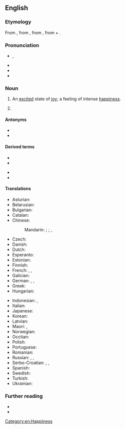 ==English==
{{was wotd|2010|July|12}}
{{wikipedia}}

===Etymology===
{{root|en|ine-pro|*h₁su-|*bʰer-}}
From {{etyl|NL.|en}}, from {{der|en|grc|εὐφορία}}, from {{m|grc|εὔφορος||bearing well}}, from {{m|grc|εὖ||well}} + {{m|grc|φέρειν||to bear}}.

===Pronunciation===
* {{enPR|yo͞o-fôr′-ē-ə}}, {{IPA|en|/juːˈfɔːɹi.ə/}}
* {{audio|en|en-us-euphoria.ogg|Audio (US)}}
* {{audio|en|en-au-euphoria.ogg|Audio (AU)}}
* {{rhymes|en|ɔːɹiə|s=4}}

===Noun===
{{en-noun|~}}

# An [[excited]] state of [[joy]]; a feeling of intense [[happiness]].
#: {{ux|en|The runner was in (a state of) absolute '''euphoria''' after winning his first marathon.}}
# {{lb|en|LGBT}} {{clipping of|en|gender euphoria}}

====Antonyms====
* {{l|en|dysphoria}}
* {{l|en|bad trip}}

====Derived terms====
{{der-top}}
* {{l|en|euphoriant}}
* {{l|en|euphoric}}
{{der-mid}}
* {{l|en|euphorically}}
* {{l|en|euphorigenic}}
{{der-bottom}}

====Translations====
{{trans-top|an excited state of joy}}
* Asturian: {{t|ast|euforia|f}}
* Belarusian: {{t|be|эйфары́я|f}}
* Bulgarian: {{t|bg|еуфо́рия|f}}
* Catalan: {{t|ca|eufòria|f}}
* Chinese:
*: Mandarin: {{t+|cmn|欣快症|tr=xīnkuàizhèng|sc=Hani}}; {{t+|cmn|狂喜|tr=kuángxǐ|sc=Hani}}; {{t+|cmn|極樂|sc=Hani}}, {{t+|cmn|极乐|tr=jílè|sc=Hani}}
* Czech: {{t|cs|euforie|f}}
* Danish: {{t+|da|eufori}}
* Dutch: {{t+|nl|euforie|f}}
* Esperanto: {{t|eo|eŭforio}}
* Estonian: {{t|et|eufooria}}
* Finnish: {{t+|fi|euforia}}
* French: {{t+|fr|euphorie|f}}, {{qualifier|colloquial}} {{t+|fr|pêche|f}}, {{qualifier|colloquial}} {{t+|fr|frite|f}}
* Galician: {{t+|gl|euforia|f}}
* German: {{t+|de|Euphorie|f}}, {{t+|de|Hochgefühl|n}}, {{t+|de|Glücksgefühl|n}}
* Greek: {{t+|el|ευφορία|f}}
* Hungarian: {{t+|hu|eufória}}
{{trans-mid}}
* Indonesian: {{t|id|suka cita}}, {{t+|id|gembira|alt=kegembiraan}}
* Italian: {{t+|it|euforia|f}}
* Japanese: {{t|ja|多幸感|tr=たこうかん, takōkan|sc=Jpan}}
* Korean: {{t|ko|다행증}}
* Latvian: {{t|lv|eiforija|f}}
* Maori: {{t|mi|manahau}}, {{t|mi|harikoa}}
* Norwegian: {{t|no|eufori|m}}
* Occitan: {{t|oc|euforia|f}}
* Polish: {{t+|pl|euforia|f}}
* Portuguese: {{t+|pt|euforia|f}}
* Romanian: {{t+|ro|euforie|f}}
* Russian: {{t+|ru|эйфори́я|f}}, {{t|ru|ра́достное настрое́ние|n}}, {{t|ru|припо́днятое состоя́ние|n}}
* Serbo-Croatian: {{t+|sh|ushit|m}}, {{t+|sh|ushićenje|n}}, {{t+|sh|euforija|f}}
* Spanish: {{t+|es|euforia|f}}
* Swedish: {{t+|sv|eufori}}
* Turkish: {{t+|tr|öfori}}
* Ukrainian: {{t|uk|ейфорі́я|f}}
{{trans-bottom}}

===Further reading===
* {{R:Century 1911}}
* {{R:OneLook}}

[[Category:en:Happiness]]